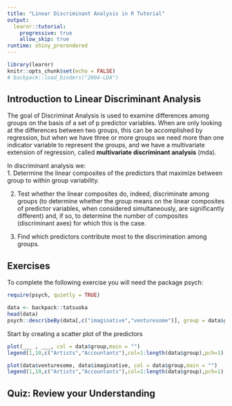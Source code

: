 ```yaml
---
title: "Linear Discriminant Analysis in R Tutorial"
output: 
  learnr::tutorial:
    progressive: true
    allow_skip: true
runtime: shiny_prerendered
---
```


```r
library(learnr)
knitr::opts_chunk$set(echo = FALSE)
# backpack::load_binders("2004-LDA")
```


## Introduction to Linear Discriminant Analysis

The goal of Discriminat Analysis is used to examine differences among groups on the basis of a set of p predictor variables. When are only looking at the differences between two groups, this can be accomplished by regression, but when we have three or more groups we need more than one indicator variable to represent the groups, and we have a multivariate extension of regression, called **multivariate discriminant analysis** (mda).


In discriminant analysis we:  
  1. Determine the linear composites of the predictors that maximize between group to within group variability.  
    
  2. Test whether the linear composites do, indeed, discriminate among groups (to determine whether the group means on the linear composites of predictor variables, when considered simultaneously, are significantly different) and, if so, to determine the number of composites (discriminant axes) for which this is the case.  
    
  3. Find which predictors contribute most to the discrimination among groups.



## Exercises 

To complete the following exercise you will need the package psych: 

```r
require(psych, quietly = TRUE)
```

```r
data <- backpack::tatsuoka
head(data)
psych::describeBy(data[,c("imaginative","venturesome")], group = data$group)
```



Start by creating a scatter plot of the predictors

```r
plot(___ , ___, col = data$group,main = "") 
legend(1,10,c("Artists","Accountants"),col=1:length(data$group),pch=1)
```

```r
plot(data$venturesome, data$imaginative, col = data$group,main = "")
legend(1,10,c("Artists","Accountants"),col=1:length(data$group),pch=1)
```


## Quiz: Review your Understanding



